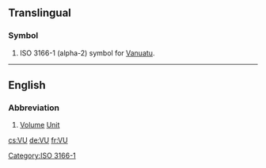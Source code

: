 {{also|vu|vú|vü|vũ|vụ|.vu}}
==Translingual==

===Symbol===
{{head|mul|symbol}}

# ISO 3166-1 (alpha-2) symbol for [[Vanuatu]].

[[Category:ISO 3166-1]]

----

==English==

===Abbreviation===
{{rfc-header|Abbreviation}}
{{wikipedia|VU meter}}
{{head|en|abbreviation}}

# [[volume|Volume]] [[unit|Unit]]

[[cs:VU]]
[[de:VU]]
[[fr:VU]]